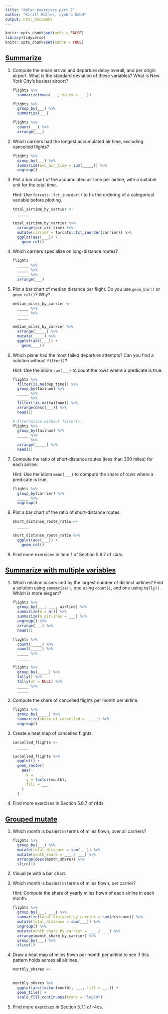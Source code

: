 ```yaml
---
title: "dplyr exercises part 2"
author: "Kirill Müller, cynkra GmbH"
output: html_document
---
```


```r
knitr::opts_chunk$set(echo = FALSE)
library(tidyverse)
knitr::opts_chunk$set(cache = TRUE)
```



## [Summarize](summarize.html)

1. Compute the mean arrival and departure delay overall, and per origin airport. What is the standard deviation of these variables? What is New York City's busiest airport?

    ```r
    flights %>%
      summarize(mean(___, na.rm = ___))

    flights %>%
      group_by(___) %>%
      summarize(___)

    flights %>%
      count(___) %>%
      arrange(___)
    ```

1. Which carriers had the longest accumulated air time, excluding cancelled flights?

    ```r
    flights %>%
      group_by(___) %>%
      summarize(acc_air_time = sum(_____)) %>% 
      ungroup()
    ```
    
1. Plot a bar chart of the accumulated air time per airline, with a suitable unit for the total time.

    Hint: Use `forcats::fct_inorder()` to fix the ordering of a categorical variable before plotting.

    ```r
    total_airtime_by_carrier <-
      _____
      
    total_airtime_by_carrier %>%
      arrange(acc_air_time) %>%
      mutate(carrier = forcats::fct_inorder(carrier)) %>%
      ggplot(aes(___)) +
        geom_col()
    ```
    
1. Which carriers specialize on long-distance routes?

    ```r
    flights
      _____ %>%
      _____ %>%
      _____ %>%
      arrange(___)
    ```

1. Plot a bar chart of median distance per flight. Do you use `geom_bar()` or `geom_col()`? Why?

    ```r
    median_miles_by_carrier <-
      _____ %>%
      _____ %>%
      _____

    median_miles_by_carrier %>%
      arrange(_____) %>%
      mutate(_____) %>%
      ggplot(aes(___)) +
        geom____()
    ```

1. Which plane had the most failed departure attempts? Can you find a solution without `filter()`?

    Hint: Use the idiom `sum(___)` to count the rows where a predicate is true.

    ```r
    flights %>%
      filter(is.na(dep_time)) %>%
      group_by(tailnum) %>%
      _____ %>%
      _____ %>%
      filter(!is.na(tailnum)) %>%
      arrange(desc(___)) %>% 
      head(1)

    # Alternative without filter():
    flights %>%
      group_by(tailnum) %>%
      _____ %>%
      _____ %>%
      arrange(_____) %>%
      head(1)
    ```

1. Compute the ratio of short-distance routes (less than 300 miles) for each airline.

    Hint: Use the idiom `mean(___)` to compute the share of rows where a predicate is true.

    ```r
    flights %>%
      group_by(carrier) %>%
      _____ %>% 
      ungroup()
    ```

1. Plot a bar chart of the ratio of short-distance routes.

    ```r
    short_distance_route_ratio <-
      _____

    short_distance_route_ratio %>%
      ggplot(aes(___)) +
        geom_col()
    ```

1. Find more exercises in item 1 of Section 5.6.7 of r4ds.


## [Summarize with multiple variables](summarize-mult.html)

1. Which relation is serviced by the largest number of distinct airlines? Find a solution using `summarize()`, one using `count()`, and one using `tally()`. Which is more elegant?

    ```r
    flights %>%
      group_by(___, ___, airline) %>%
      summarize(n = n()) %>%
      summarize(n_airlines = ___) %>%
      ungroup() %>%
      arrange(___) %>%
      head(1)

    flights %>%
      count(_____) %>%
      count(_____) %>%
      _____ %>%
      _____

    flights %>%
      group_by(_____) %>%
      tally() %>%
      tally(wt = NULL) %>%
      _____ %>%
      _____
    ```

1. Compute the share of cancelled flights per month per airline.

    ```r
    flights %>% 
      group_by(_____) %>% 
      summarize(share_of_cancelled = _____) %>%
      ungroup()
    ```

1. Create a heat map of cancelled flights.

    ```r
    cancelled_flights <-
      _____

    cancelled_flights %>% 
      ggplot() +
      geom_raster(
        aes(
          x = ___,
          y = factor(month),
          fill = ___
        )
      )
    ```

1. Find more exercises in Section 5.6.7 of r4ds.


## [Grouped mutate](window.html)

1. Which month is busiest in terms of miles flown, over all carriers?

    ```r
    flights %>%
      group_by(___) %>%
      mutate(total_distance = sum(___)) %>%
      mutate(month_share = ___ / ___) %>% 
      arrange(desc(month_share)) %>%
      slice(1)
    ```

1. Visualize with a bar chart.

1. Which month is busiest in terms of miles flown, per carrier?

    Hint: Compute the share of yearly miles flown of each airline in each month.

    ```r
    flights %>%
      group_by(___, ___) %>%
      summarize(total_distance_by_carrier = sum(distance)) %>%
      mutate(total_distance = sum(___)) %>%
      ungroup() %>%
      mutate(month_share_by_carrier = ___ / ___) %>% 
      arrange(month_share_by_carrier) %>% 
      group_by(___) %>%
      slice(1)
    ```
    
1. Draw a heat map of miles flown per month per airline to see if this pattern holds across all airlines.

    ```r
    monthly_shares <-
      _____
    
    monthly_shares %>%
      ggplot(aes(factor(month), ___, fill = ___)) +
      geom_tile() +
      scale_fill_continuous(trans = "log10")
    ```

1. Find more exercises in Section 5.7.1 of r4ds.
